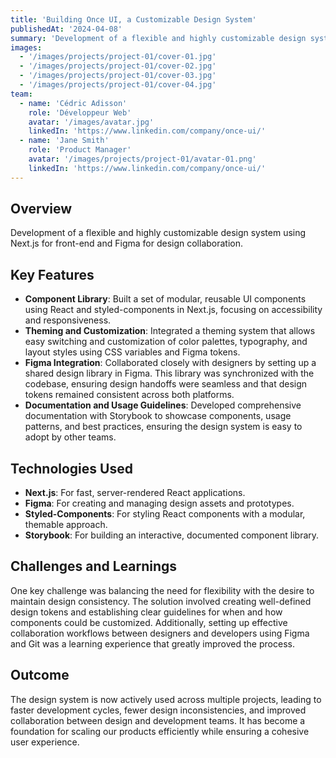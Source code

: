 ```yaml
---
title: 'Building Once UI, a Customizable Design System'
publishedAt: '2024-04-08'
summary: 'Development of a flexible and highly customizable design system using Next.js for front-end and Figma for design collaboration.'
images:
  - '/images/projects/project-01/cover-01.jpg'
  - '/images/projects/project-01/cover-02.jpg'
  - '/images/projects/project-01/cover-03.jpg'
  - '/images/projects/project-01/cover-04.jpg'
team:
  - name: 'Cédric Adisson'
    role: 'Développeur Web'
    avatar: '/images/avatar.jpg'
    linkedIn: 'https://www.linkedin.com/company/once-ui/'
  - name: 'Jane Smith'
    role: 'Product Manager'
    avatar: '/images/projects/project-01/avatar-01.png'
    linkedIn: 'https://www.linkedin.com/company/once-ui/'
---
```


## Overview

Development of a flexible and highly customizable design system using Next.js for front-end and Figma for design collaboration.

## Key Features

- **Component Library**: Built a set of modular, reusable UI components using React and styled-components in Next.js, focusing on accessibility and responsiveness.
- **Theming and Customization**: Integrated a theming system that allows easy switching and customization of color palettes, typography, and layout styles using CSS variables and Figma tokens.
- **Figma Integration**: Collaborated closely with designers by setting up a shared design library in Figma. This library was synchronized with the codebase, ensuring design handoffs were seamless and that design tokens remained consistent across both platforms.
- **Documentation and Usage Guidelines**: Developed comprehensive documentation with Storybook to showcase components, usage patterns, and best practices, ensuring the design system is easy to adopt by other teams.

## Technologies Used

- **Next.js**: For fast, server-rendered React applications.
- **Figma**: For creating and managing design assets and prototypes.
- **Styled-Components**: For styling React components with a modular, themable approach.
- **Storybook**: For building an interactive, documented component library.

## Challenges and Learnings

One key challenge was balancing the need for flexibility with the desire to maintain design consistency. The solution involved creating well-defined design tokens and establishing clear guidelines for when and how components could be customized. Additionally, setting up effective collaboration workflows between designers and developers using Figma and Git was a learning experience that greatly improved the process.

## Outcome

The design system is now actively used across multiple projects, leading to faster development cycles, fewer design inconsistencies, and improved collaboration between design and development teams. It has become a foundation for scaling our products efficiently while ensuring a cohesive user experience.
